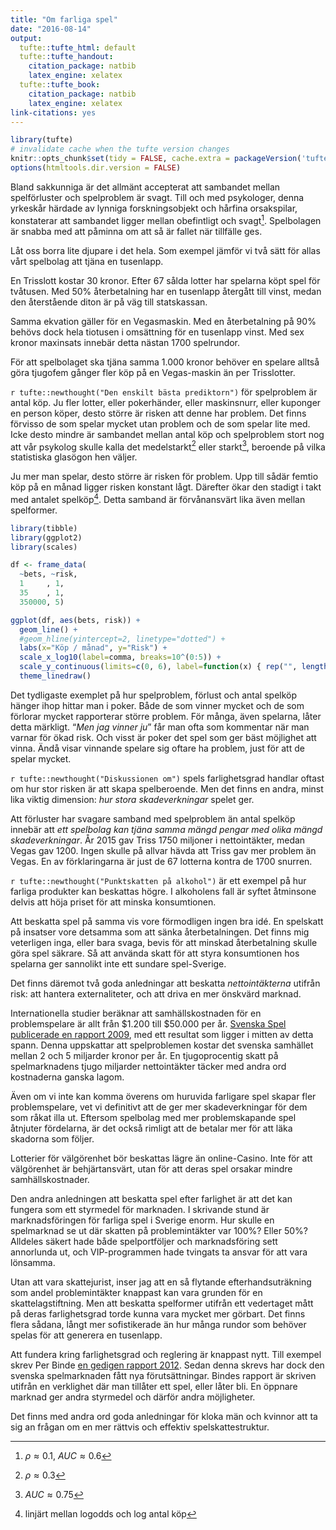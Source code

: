 ```yaml
---
title: "Om farliga spel"
date: "2016-08-14"
output:
  tufte::tufte_html: default
  tufte::tufte_handout:
    citation_package: natbib
    latex_engine: xelatex
  tufte::tufte_book:
    citation_package: natbib
    latex_engine: xelatex
link-citations: yes
---
```


```r
library(tufte)
# invalidate cache when the tufte version changes
knitr::opts_chunk$set(tidy = FALSE, cache.extra = packageVersion('tufte'))
options(htmltools.dir.version = FALSE)
```


Bland sakkunniga är det allmänt accepterat att sambandet mellan spelförluster och spelproblem är svagt. Till och med psykologer, denna yrkeskår härdade av lynniga forskningsobjekt och hårfina orsakspilar, konstaterar att sambandet ligger mellan obefintligt och svagt^[$\rho \approx 0.1$, $AUC \approx 0.6$]. Spelbolagen är snabba med att påminna om att så är fallet när tillfälle ges.

Låt oss borra lite djupare i det hela. Som exempel jämför vi två sätt för allas vårt spelbolag att tjäna en tusenlapp.

En Trisslott kostar 30 kronor. Efter 67 sålda lotter har spelarna köpt spel för tvåtusen. Med 50% återbetalning har en tusenlapp återgått till vinst, medan den återstående diton är på väg till statskassan.

Samma ekvation gäller för en Vegasmaskin. Med en återbetalning på 90% behövs dock hela tiotusen i omsättning för en tusenlapp vinst. Med sex kronor maxinsats innebär detta nästan 1700 spelrundor.

För att spelbolaget ska tjäna samma 1.000 kronor behöver en spelare alltså göra tjugofem gånger fler köp på en Vegas-maskin än per Trisslotter.


`r tufte::newthought("Den enskilt bästa prediktorn")` för spelproblem är antal köp. Ju fler lotter, eller pokerhänder, eller maskinsnurr, eller kuponger en person köper, desto större är risken att denne har problem. Det finns förvisso de som spelar mycket utan problem och de som spelar lite med. Icke desto mindre är sambandet mellan antal köp och spelproblem stort nog att vår psykolog skulle kalla det medelstarkt^[$\rho \approx 0.3$] eller starkt^[$AUC \approx 0.75$], beroende på vilka statistiska glasögon hen väljer.

Ju mer man spelar, desto större är risken för problem. Upp till sådär femtio köp på en månad ligger risken konstant lågt. Därefter ökar den stadigt i takt med antalet spelköp^[linjärt mellan logodds och log antal köp]. Detta samband är förvånansvärt lika även mellan spelformer.

```r
library(tibble)
library(ggplot2)
library(scales)

df <- frame_data(
  ~bets, ~risk,
  1     , 1,
  35    , 1,
  350000, 5)

ggplot(df, aes(bets, risk)) +
  geom_line() +
  #geom_hline(yintercept=2, linetype="dotted") +
  labs(x="Köp / månad", y="Risk") +
  scale_x_log10(label=comma, breaks=10^(0:5)) +
  scale_y_continuous(limits=c(0, 6), label=function(x) { rep("", length(x)) }) +
  theme_linedraw()
```



Det tydligaste exemplet på hur spelproblem, förlust och antal spelköp hänger ihop hittar man i poker. Både de som vinner mycket och de som förlorar mycket rapporterar större problem. För många, även spelarna, låter detta märkligt. "*Men jag vinner ju*" får man ofta som kommentar när man varnar för ökad risk. Och visst är poker det spel som ger bäst möjlighet att vinna. Ändå visar vinnande spelare sig oftare ha problem, just för att de spelar mycket.


`r tufte::newthought("Diskussionen om")` spels farlighetsgrad handlar oftast om hur stor risken är att skapa spelberoende. Men det finns en andra, minst lika viktig dimension: *hur stora skadeverkningar* spelet ger.

Att förluster har svagare samband med spelproblem än antal spelköp innebär att *ett spelbolag kan tjäna samma mängd pengar med olika mängd skadeverkningar*. År 2015 gav Triss 1750 miljoner i nettointäkter, medan Vegas gav 1200. Ingen skulle på allvar hävda att Triss gav mer problem än Vegas. En av förklaringarna är just de 67 lotterna kontra de 1700 snurren.

`r tufte::newthought("Punktskatten på alkohol")` är ett exempel på hur farliga produkter kan beskattas högre. I alkoholens fall är syftet åtminsone delvis att höja priset för att minska konsumtionen.

Att beskatta spel på samma vis vore förmodligen ingen bra idé. En spelskatt på insatser vore detsamma som att sänka återbetalningen. Det finns mig veterligen inga, eller bara svaga, bevis för att minskad återbetalning skulle göra spel säkrare. Så att använda skatt för att styra konsumtionen hos spelarna ger sannolikt inte ett sundare spel-Sverige.

Det finns däremot två goda anledningar att beskatta *nettointäkterna* utifrån risk: att hantera externaliteter, och att driva en mer önskvärd marknad. 

Internationella studier beräknar att samhällskostnaden för en problemspelare är allt från \$1.200 till \$50.000 per år. [Svenska Spel publicerade en rapport 2009](https://svenskaspel.se/img/omsvs/Spelets_pris_med_f%C3%B6rord.pdf), med ett resultat som ligger i mitten av detta spann. Denna uppskattar att spelproblemen kostar det svenska samhället mellan 2 och 5 miljarder kronor per år. En tjugoprocentig skatt på spelmarknadens tjugo miljarder nettointäkter täcker med andra ord kostnaderna ganska lagom.

Även om vi inte kan komma överens om huruvida farligare spel skapar fler problemspelare, vet vi definitivt att de ger mer skadeverkningar för dem som råkat illa ut. Eftersom spelbolag med mer problemskapande spel åtnjuter fördelarna, är det också rimligt att de betalar mer för att läka skadorna som följer.

Lotterier för välgörenhet bör beskattas lägre än online-Casino. Inte för att välgörenhet är behjärtansvärt, utan för att deras spel orsakar mindre samhällskostnader.



Den andra anledningen att beskatta spel efter farlighet är att det kan fungera som ett styrmedel för marknaden. I skrivande stund är marknadsföringen för farliga spel i Sverige enorm. Hur skulle en spelmarknad se ut där skatten på problemintäkter var 100%? Eller 50%? Alldeles säkert hade både spelportföljer och marknadsföring sett annorlunda ut, och VIP-programmen hade tvingats ta ansvar för att vara lönsamma.

Utan att vara skattejurist, inser jag att en så flytande efterhandsuträkning som andel problemintäkter knappast kan vara grunden för en skattelagstiftning. Men att beskatta spelformer utifrån ett vedertaget mått på deras farlighetsgrad torde kunna vara mycket mer görbart. Det finns flera sådana, långt mer sofistikerade än hur många rundor som behöver spelas för att generera en tusenlapp.


Att fundera kring farlighetsgrad och reglering är knappast nytt. Till exempel skrev Per Binde [en gedigen rapport 2012](http://www.lotteriinspektionen.se/Documents/Externa%20dokument/b5833c6d-57c3-4f8e-8835-b028e194b97e.pdf). Sedan denna skrevs har dock den svenska spelmarknaden fått nya förutsättningar. Bindes rapport är skriven utifrån en verklighet där man tillåter ett spel, eller låter bli. En öppnare marknad ger andra styrmedel och därför andra möjligheter.


Det finns med andra ord goda anledningar för kloka män och kvinnor att ta sig an frågan om en mer rättvis och effektiv spelskattestruktur.

